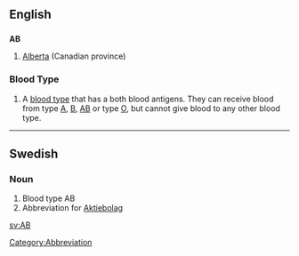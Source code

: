 ==English==
==={{Abbreviation}}===
'''AB'''
#[[Alberta]] (Canadian province)

===Blood Type===
#A [[blood type]] that has a both blood antigens.  They can receive blood from type [[A]], [[B]], [[AB]] or type [[O]], but cannot give blood to any other blood type.

----
==Swedish==
===Noun===
# Blood type AB
# Abbreviation for [[Aktiebolag]]

[[Category:Abbreviation]]

[[sv:AB]]
